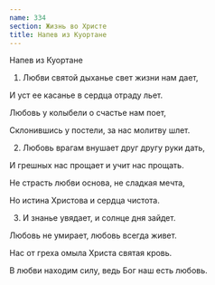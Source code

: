 ```yaml
---
name: 334
section: Жизнь во Христе
title: Напев из Куортане
---
```

Напев из Куортане


1. Любви святой дыханье свет жизни нам дает,

И уст ее касанье в сердца отраду льет.

Любовь у колыбели о счастье нам поет,

Склонившись у постели, за нас молитву шлет.


2. Любовь врагам внушает друг другу руки дать,

И грешных нас прощает и учит нас прощать.

Не страсть любви основа, не сладкая мечта,

Но истина Христова и сердца чистота.


3. И знанье увядает, и солнце дня зайдет.

Любовь не умирает, любовь всегда живет.

Нас от греха омыла Христа святая кровь.

В любви находим силу, ведь Бог наш есть любовь.
